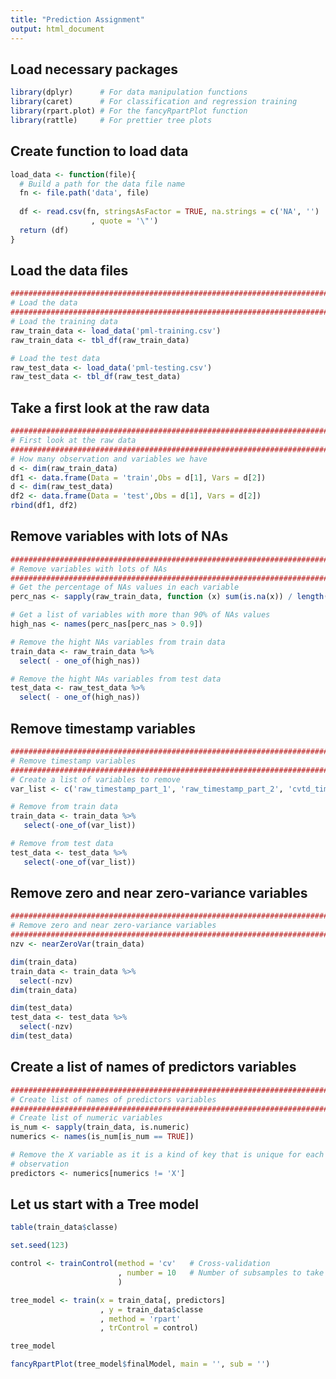 ```yaml
---
title: "Prediction Assignment"
output: html_document
---
```


## Load necessary packages
```r
library(dplyr)      # For data manipulation functions
library(caret)      # For classification and regression training
library(rpart.plot) # For the fancyRpartPlot function
library(rattle)     # For prettier tree plots
```


## Create function to load data
```r
load_data <- function(file){
  # Build a path for the data file name
  fn <- file.path('data', file)
  
  df <- read.csv(fn, stringsAsFactor = TRUE, na.strings = c('NA', '')
                  , quote = '\"')
  return (df)
}
```

## Load the data files
```r
###############################################################################
# Load the data
###############################################################################
# Load the training data
raw_train_data <- load_data('pml-training.csv')
raw_train_data <- tbl_df(raw_train_data)

# Load the test data
raw_test_data <- load_data('pml-testing.csv')
raw_test_data <- tbl_df(raw_test_data)
```

## Take a first look at the raw data
```r
###############################################################################
# First look at the raw data
###############################################################################
# How many observation and variables we have
d <- dim(raw_train_data)
df1 <- data.frame(Data = 'train',Obs = d[1], Vars = d[2])
d <- dim(raw_test_data)
df2 <- data.frame(Data = 'test',Obs = d[1], Vars = d[2])
rbind(df1, df2)
```

## Remove variables with lots of NAs
```r
###############################################################################
# Remove variables with lots of NAs
###############################################################################
# Get the percentage of NAs values in each variable
perc_nas <- sapply(raw_train_data, function (x) sum(is.na(x)) / length(x))

# Get a list of variables with more than 90% of NAs values
high_nas <- names(perc_nas[perc_nas > 0.9])

# Remove the hight NAs variables from train data
train_data <- raw_train_data %>%
  select( - one_of(high_nas))

# Remove the hight NAs variables from test data
test_data <- raw_test_data %>%
  select( - one_of(high_nas))

```

## Remove timestamp variables
```r
###############################################################################
# Remove timestamp variables
###############################################################################
# Create a list of variables to remove
var_list <- c('raw_timestamp_part_1', 'raw_timestamp_part_2', 'cvtd_timestamp')

# Remove from train data
train_data <- train_data %>%
   select(-one_of(var_list))

# Remove from test data
test_data <- test_data %>%
   select(-one_of(var_list))
```

## Remove zero and near zero-variance variables
```r
###############################################################################
# Remove zero and near zero-variance variables
###############################################################################
nzv <- nearZeroVar(train_data)

dim(train_data)
train_data <- train_data %>%
  select(-nzv)
dim(train_data)

dim(test_data)
test_data <- test_data %>%
  select(-nzv)
dim(test_data)
```

## Create a list of names of predictors variables
```r
###############################################################################
# Create list of names of predictors variables
###############################################################################
# Create list of numeric variables 
is_num <- sapply(train_data, is.numeric)
numerics <- names(is_num[is_num == TRUE])

# Remove the X variable as it is a kind of key that is unique for each
# observation
predictors <- numerics[numerics != 'X']

```

## Let us start with a Tree model
```r

table(train_data$classe)

set.seed(123)

control <- trainControl(method = 'cv'   # Cross-validation
                        , number = 10   # Number of subsamples to take
                        )

tree_model <- train(x = train_data[, predictors]
                    , y = train_data$classe
                    , method = 'rpart'
                    , trControl = control)

tree_model

fancyRpartPlot(tree_model$finalModel, main = '', sub = '')
```

